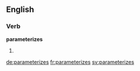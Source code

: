 ==English==

===Verb===
'''parameterizes'''

# {{third-person singular of|parameterize}}

[[de:parameterizes]]
[[fr:parameterizes]]
[[sv:parameterizes]]